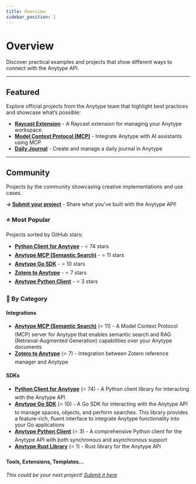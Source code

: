 ```yaml
---
title: Overview
sidebar_position: 1
---
```


# Overview

Discover practical examples and projects that show different ways to connect with the Anytype API.

---

## Featured

Explore official projects from the Anytype team that highlight best practices and showcase what’s possible:

- **[Raycast Extension](/docs/examples/featured/raycast)** - A Raycast extension for managing your Anytype workspace.
- **[Model Context Protocol (MCP)](/docs/examples/featured/mcp)** - Integrate Anytype with AI assistants using MCP
- **[Daily Journal](/docs/examples/featured/journal)** - Create and manage a daily journal in Anytype

---

## Community

Projects by the community showcasing creative implementations and use cases.

**→ [Submit your project](https://github.com/anyproto/anytype-api/blob/main/data/README.md)** - Share what you've built with the Anytype API!

### ⭐ Most Popular

Projects sorted by GitHub stars:

- **[Python Client for Anytype](/docs/examples/community/charlesneimog-anytype-client)** - ⭐ 74 stars
- **[Anytype MCP (Semantic Search)](/docs/examples/community/wethegreenpeople-anytype-mcp)** - ⭐ 11 stars
- **[Anytype Go SDK](/docs/examples/community/epheo-anytype-go)** - ⭐ 10 stars
- **[Zotero to Anytype](/docs/examples/community/mattxcnm-zotero-anytype)** - ⭐ 7 stars
- **[Anytype Python Client](/docs/examples/community/beaucronin-anytype-python-client)** - ⭐ 3 stars

### 📁 By Category

#### Integrations

- **[Anytype MCP (Semantic Search)](/docs/examples/community/wethegreenpeople-anytype-mcp)** (⭐ 11) - A Model Context Protocol (MCP) server for Anytype that enables semantic search and RAG (Retrieval-Augmented Generation) capabilities over your Anytype documents
- **[Zotero to Anytype](/docs/examples/community/mattxcnm-zotero-anytype)** (⭐ 7) - Integration between Zotero reference manager and Anytype

#### SDKs

- **[Python Client for Anytype](/docs/examples/community/charlesneimog-anytype-client)** (⭐ 74) - A Python client library for interacting with the Anytype API
- **[Anytype Go SDK](/docs/examples/community/epheo-anytype-go)** (⭐ 10) - A Go SDK for interacting with the Anytype API to manage spaces, objects, and perform searches. This library provides a feature-rich, fluent interface to integrate Anytype functionality into your Go applications
- **[Anytype Python Client](/docs/examples/community/beaucronin-anytype-python-client)** (⭐ 3) - A comprehensive Python client for the Anytype API with both synchronous and asynchronous support
- **[Anytype Rust Library](/docs/examples/community/lanesawyer-anytype_rs)** (⭐ 1) - Rust library for the Anytype API

#### Tools, Extensions, Templates...

*This could be your next project! [Submit it here](https://github.com/anyproto/anytype-api/blob/main/data/README.md)*
